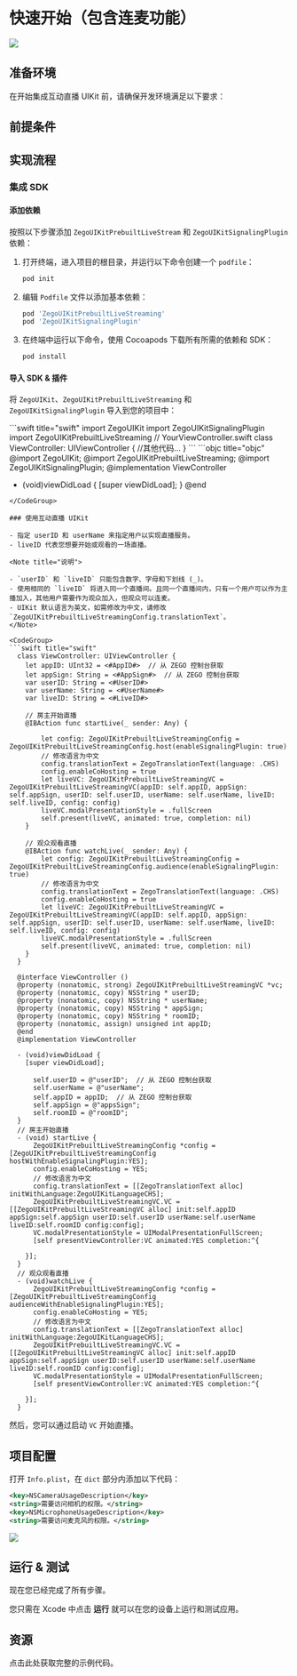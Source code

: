 
# 快速开始（包含连麦功能）


<Frame width="512" height="auto" caption="">
  <img src="https://doc-media.zego.im/sdk-doc/Pics/ZegoUIKit/Flutter/live_with_cohosting2.gif" />
</Frame>

## 准备环境

在开始集成互动直播 UIKit 前，请确保开发环境满足以下要求：

<EnviromentRequiremenZh/>

## 前提条件

<UIKitCreateAccountAndServicesZh/>

## 实现流程
### 集成 SDK

#### 添加依赖

按照以下步骤添加 `ZegoUIKitPrebuiltLiveStream` 和 `ZegoUIKitSignalingPlugin` 依赖：

1. 打开终端，进入项目的根目录，并运行以下命令创建一个 `podfile`：

    ```bash
    pod init
    ```

2. 编辑 `Podfile` 文件以添加基本依赖：

    ```bash
    pod 'ZegoUIKitPrebuiltLiveStreaming'
    pod 'ZegoUIKitSignalingPlugin'
    ```

3. 在终端中运行以下命令，使用 Cocoapods 下载所有所需的依赖和 SDK：

    ```bash
    pod install
    ```

#### 导入 SDK & 插件

将 `ZegoUIKit`、`ZegoUIKitPrebuiltLiveStreaming` 和 `ZegoUIKitSignalingPlugin` 导入到您的项目中：

<CodeGroup>
```swift title="swift"
import ZegoUIKit
import ZegoUIKitSignalingPlugin
import ZegoUIKitPrebuiltLiveStreaming
// YourViewController.swift
class ViewController: UIViewController {
    //其他代码...
}
```
```objc title="objc"
@import ZegoUIKit;
@import ZegoUIKitPrebuiltLiveStreaming;
@import ZegoUIKitSignalingPlugin;
@implementation ViewController

- (void)viewDidLoad {
  [super viewDidLoad];
}
@end
```
</CodeGroup>

### 使用互动直播 UIKit

- 指定 userID 和 userName 来指定用户以实现直播服务。
- liveID 代表您想要开始或观看的一场直播。

<Note title="说明">

- `userID` 和 `liveID` 只能包含数字、字母和下划线 (_)。
- 使用相同的 `liveID` 将进入同一个直播间。且同一个直播间内，只有一个用户可以作为主播加入，其他用户需要作为观众加入，但观众可以连麦。
- UIKit 默认语言为英文，如需修改为中文，请修改 `ZegoUIKitPrebuiltLiveStreamingConfig.translationText`。
</Note>

<CodeGroup>
```swift title="swift"
  class ViewController: UIViewController {
    let appID: UInt32 = <#AppID#>  // 从 ZEGO 控制台获取
    let appSign: String = <#AppSign#>  // 从 ZEGO 控制台获取
    var userID: String = <#UserID#>
    var userName: String = <#UserName#>
    var liveID: String = <#LiveID#>

    // 房主开始直播
    @IBAction func startLive(_ sender: Any) {
        
        let config: ZegoUIKitPrebuiltLiveStreamingConfig = ZegoUIKitPrebuiltLiveStreamingConfig.host(enableSignalingPlugin: true)
        // 修改语言为中文
        config.translationText = ZegoTranslationText(language: .CHS)
        config.enableCoHosting = true
        let liveVC: ZegoUIKitPrebuiltLiveStreamingVC = ZegoUIKitPrebuiltLiveStreamingVC(appID: self.appID, appSign: self.appSign, userID: self.userID, userName: self.userName, liveID: self.liveID, config: config)
        liveVC.modalPresentationStyle = .fullScreen
        self.present(liveVC, animated: true, completion: nil)
    }

    // 观众观看直播
    @IBAction func watchLive(_ sender: Any) {
        let config: ZegoUIKitPrebuiltLiveStreamingConfig = ZegoUIKitPrebuiltLiveStreamingConfig.audience(enableSignalingPlugin: true)
        // 修改语言为中文
        config.translationText = ZegoTranslationText(language: .CHS)
        config.enableCoHosting = true
        let liveVC: ZegoUIKitPrebuiltLiveStreamingVC = ZegoUIKitPrebuiltLiveStreamingVC(appID: self.appID, appSign: self.appSign, userID: self.userID, userName: self.userName, liveID: self.liveID, config: config)
        liveVC.modalPresentationStyle = .fullScreen
        self.present(liveVC, animated: true, completion: nil)
    }
  }
  ```
```objc title="objc"
  @interface ViewController ()
  @property (nonatomic, strong) ZegoUIKitPrebuiltLiveStreamingVC *vc;
  @property (nonatomic, copy) NSString * userID;
  @property (nonatomic, copy) NSString * userName;
  @property (nonatomic, copy) NSString * appSign;
  @property (nonatomic, copy) NSString * roomID;
  @property (nonatomic, assign) unsigned int appID;
  @end
  @implementation ViewController

  - (void)viewDidLoad {
    [super viewDidLoad];
    
      self.userID = @"userID";  // 从 ZEGO 控制台获取
      self.userName = @"userName";
      self.appID = appID;  // 从 ZEGO 控制台获取
      self.appSign = @"appsSign";
      self.roomID = @"roomID";
  }
  // 房主开始直播
  - (void) startLive {
      ZegoUIKitPrebuiltLiveStreamingConfig *config = [ZegoUIKitPrebuiltLiveStreamingConfig hostWithEnableSignalingPlugin:YES];
      config.enableCoHosting = YES;
      // 修改语言为中文
      config.translationText = [[ZegoTranslationText alloc] initWithLanguage:ZegoUIKitLanguageCHS];
      ZegoUIKitPrebuiltLiveStreamingVC.VC = [[ZegoUIKitPrebuiltLiveStreamingVC alloc] init:self.appID appSign:self.appSign userID:self.userID userName:self.userName liveID:self.roomID config:config];
      VC.modalPresentationStyle = UIModalPresentationFullScreen;
      [self presentViewController:VC animated:YES completion:^{
      
    }];
  }
  // 观众观看直播
  - (void)watchLive {
      ZegoUIKitPrebuiltLiveStreamingConfig *config = [ZegoUIKitPrebuiltLiveStreamingConfig audienceWithEnableSignalingPlugin:YES];
      config.enableCoHosting = YES;
      // 修改语言为中文
      config.translationText = [[ZegoTranslationText alloc] initWithLanguage:ZegoUIKitLanguageCHS];
      ZegoUIKitPrebuiltLiveStreamingVC.VC = [[ZegoUIKitPrebuiltLiveStreamingVC alloc] init:self.appID appSign:self.appSign userID:self.userID userName:self.userName liveID:self.roomID config:config];
      VC.modalPresentationStyle = UIModalPresentationFullScreen;
      [self presentViewController:VC animated:YES completion:^{
      
    }];
  }
  ```
</CodeGroup>

然后，您可以通过启动 `VC` 开始直播。

## 项目配置

打开 `Info.plist`，在 `dict` 部分内添加以下代码：

```xml
<key>NSCameraUsageDescription</key>
<string>需要访问相机的权限。</string>
<key>NSMicrophoneUsageDescription</key>
<string>需要访问麦克风的权限。</string>
```

<Frame width="512" height="auto" caption="">
  <img src="https://doc-media.zego.im/sdk-doc/Pics/ZegoUIKit/iOS/add_mic_camera_permissions.png" />
</Frame>

## 运行 & 测试

现在您已经完成了所有步骤。

您只需在 Xcode 中点击 **运行** 就可以在您的设备上运行和测试应用。

## 资源

<CardGroup cols={2}>
<Card title="示例代码" href="https://github.com/ZEGOCLOUD/zego_uikit_prebuilt_live_streaming_example_ios" target="_blank">
  点击此处获取完整的示例代码。
</Card>
</CardGroup>
